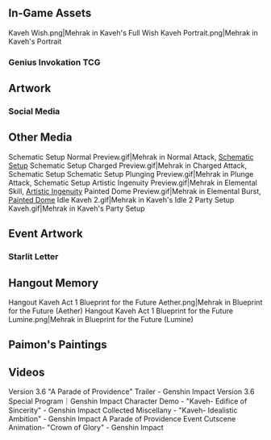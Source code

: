 {{CharacterTabs}}

==In-Game Assets==
<gallery>
Kaveh Wish.png|Mehrak in Kaveh's Full Wish
Kaveh Portrait.png|Mehrak in Kaveh's Portrait
</gallery>
===Genius Invokation TCG===
{{Genius Invokation TCG Cards by Featured Gallery}}

==Artwork==
{{Files by Character Gallery
|Official Media¦Character Birthday Artwork
|not1=Social Media Celebration
|not2=Holiday Artwork
}}
===Social Media===
{{Files by Character Gallery
|Social Media Celebration
}}

==Other Media==
<gallery>
Schematic Setup Normal Preview.gif|Mehrak in Normal Attack, [[Schematic Setup]]
Schematic Setup Charged Preview.gif|Mehrak in Charged Attack, Schematic Setup
Schematic Setup Plunging Preview.gif|Mehrak in Plunge Attack, Schematic Setup
Artistic Ingenuity Preview.gif|Mehrak in Elemental Skill, [[Artistic Ingenuity]]
Painted Dome Preview.gif|Mehrak in Elemental Burst, [[Painted Dome]]
Idle Kaveh 2.gif|Mehrak in Kaveh's Idle 2
Party Setup Kaveh.gif|Mehrak in Kaveh's Party Setup
</gallery>

==Event Artwork==
===Starlit Letter===
{{Main|Starlit Letter}}
{{Files by Character Gallery|Starlit Letter Images}}

==Hangout Memory==
<gallery>
Hangout Kaveh Act 1 Blueprint for the Future Aether.png|Mehrak in Blueprint for the Future (Aether)
Hangout Kaveh Act 1 Blueprint for the Future Lumine.png|Mehrak in Blueprint for the Future (Lumine)
</gallery>

==Paimon's Paintings==
{{Paimon's Paintings Images|Mehrak|nochar=1|nopplink=1}}

==Videos==
<gallery>
Version 3.6 "A Parade of Providence" Trailer - Genshin Impact
Version 3.6 Special Program｜Genshin Impact
Character Demo - "Kaveh- Edifice of Sincerity" - Genshin Impact
Collected Miscellany - "Kaveh- Idealistic Ambition" - Genshin Impact
A Parade of Providence Event Cutscene Animation- "Crown of Glory" - Genshin Impact
</gallery>